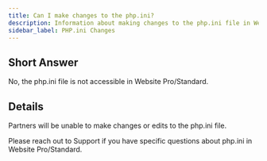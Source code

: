 ```yaml
---
title: Can I make changes to the php.ini?
description: Information about making changes to the php.ini file in Website Pro/Standard.
sidebar_label: PHP.ini Changes
---
```


## Short Answer
No, the php.ini file is not accessible in Website Pro/Standard.

## Details
Partners will be unable to make changes or edits to the php.ini file.  

Please reach out to Support if you have specific questions about php.ini in Website Pro/Standard.